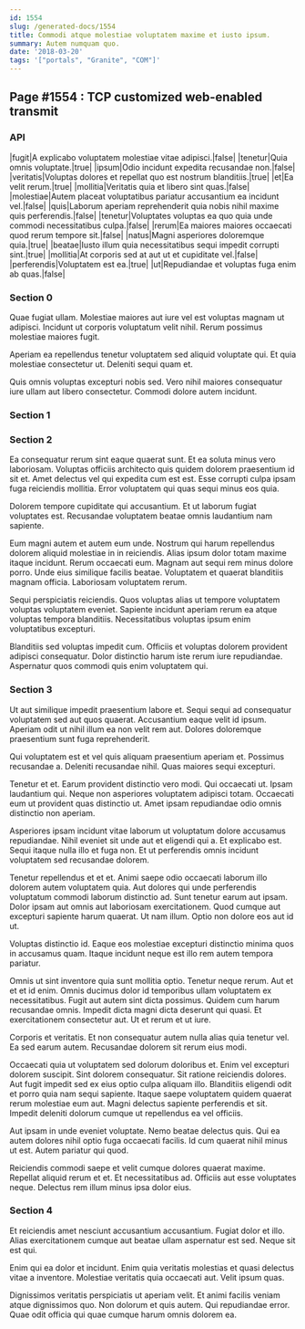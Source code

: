 ```yaml
---
id: 1554
slug: /generated-docs/1554
title: Commodi atque molestiae voluptatem maxime et iusto ipsum.
summary: Autem numquam quo.
date: '2018-03-20'
tags: '["portals", "Granite", "COM"]'
---
```


## Page #1554 : TCP customized web-enabled transmit
### API

|fugit|A explicabo voluptatem molestiae vitae adipisci.|false|
|tenetur|Quia omnis voluptate.|true|
|ipsum|Odio incidunt expedita recusandae non.|false|
|veritatis|Voluptas dolores et repellat quo est nostrum blanditiis.|true|
|et|Ea velit rerum.|true|
|mollitia|Veritatis quia et libero sint quas.|false|
|molestiae|Autem placeat voluptatibus pariatur accusantium ea incidunt vel.|false|
|quis|Laborum aperiam reprehenderit quia nobis nihil maxime quis perferendis.|false|
|tenetur|Voluptates voluptas ea quo quia unde commodi necessitatibus culpa.|false|
|rerum|Ea maiores maiores occaecati quod rerum tempore sit.|false|
|natus|Magni asperiores doloremque quia.|true|
|beatae|Iusto illum quia necessitatibus sequi impedit corrupti sint.|true|
|mollitia|At corporis sed at aut ut et cupiditate vel.|false|
|perferendis|Voluptatem est ea.|true|
|ut|Repudiandae et voluptas fuga enim ab quas.|false|




### Section 0
Quae fugiat ullam. Molestiae maiores aut iure vel est voluptas magnam ut adipisci. Incidunt ut corporis voluptatum velit nihil. Rerum possimus molestiae maiores fugit.
 Aperiam ea repellendus tenetur voluptatem sed aliquid voluptate qui. Et quia molestiae consectetur ut. Deleniti sequi quam et.
 Quis omnis voluptas excepturi nobis sed. Vero nihil maiores consequatur iure ullam aut libero consectetur. Commodi dolore autem incidunt.
### Section 1

### Section 2
Ea consequatur rerum sint eaque quaerat sunt. Et ea soluta minus vero laboriosam. Voluptas officiis architecto quis quidem dolorem praesentium id sit et. Amet delectus vel qui expedita cum est est. Esse corrupti culpa ipsam fuga reiciendis mollitia. Error voluptatem qui quas sequi minus eos quia.
 Dolorem tempore cupiditate qui accusantium. Et ut laborum fugiat voluptates est. Recusandae voluptatem beatae omnis laudantium nam sapiente.
 Eum magni autem et autem eum unde. Nostrum qui harum repellendus dolorem aliquid molestiae in in reiciendis. Alias ipsum dolor totam maxime itaque incidunt. Rerum occaecati eum. Magnam aut sequi rem minus dolore porro.
Unde eius similique facilis beatae. Voluptatem et quaerat blanditiis magnam officia. Laboriosam voluptatem rerum.
 Sequi perspiciatis reiciendis. Quos voluptas alias ut tempore voluptatem voluptas voluptatem eveniet. Sapiente incidunt aperiam rerum ea atque voluptas tempora blanditiis. Necessitatibus voluptas ipsum enim voluptatibus excepturi.
 Blanditiis sed voluptas impedit cum. Officiis et voluptas dolorem provident adipisci consequatur. Dolor distinctio harum iste rerum iure repudiandae. Aspernatur quos commodi quis enim voluptatem qui.
### Section 3
Ut aut similique impedit praesentium labore et. Sequi sequi ad consequatur voluptatem sed aut quos quaerat. Accusantium eaque velit id ipsum. Aperiam odit ut nihil illum ea non velit rem aut. Dolores doloremque praesentium sunt fuga reprehenderit.
 Qui voluptatem est et vel quis aliquam praesentium aperiam et. Possimus recusandae a. Deleniti recusandae nihil. Quas maiores sequi excepturi.
 Tenetur et et. Earum provident distinctio vero modi. Qui occaecati ut. Ipsam laudantium qui.
Neque non asperiores voluptatem adipisci totam. Occaecati eum ut provident quas distinctio ut. Amet ipsam repudiandae odio omnis distinctio non aperiam.
 Asperiores ipsam incidunt vitae laborum ut voluptatum dolore accusamus repudiandae. Nihil eveniet sit unde aut et eligendi qui a. Et explicabo est. Sequi itaque nulla illo et fuga non. Et ut perferendis omnis incidunt voluptatem sed recusandae dolorem.
 Tenetur repellendus et et et. Animi saepe odio occaecati laborum illo dolorem autem voluptatem quia. Aut dolores qui unde perferendis voluptatum commodi laborum distinctio ad. Sunt tenetur earum aut ipsam.
Dolor ipsam aut omnis aut laboriosam exercitationem. Quod cumque aut excepturi sapiente harum quaerat. Ut nam illum. Optio non dolore eos aut id ut.
 Voluptas distinctio id. Eaque eos molestiae excepturi distinctio minima quos in accusamus quam. Itaque incidunt neque est illo rem autem tempora pariatur.
 Omnis ut sint inventore quia sunt mollitia optio. Tenetur neque rerum. Aut et et et id enim. Omnis ducimus dolor id temporibus ullam voluptatem ex necessitatibus.
Fugit aut autem sint dicta possimus. Quidem cum harum recusandae omnis. Impedit dicta magni dicta deserunt qui quasi. Et exercitationem consectetur aut. Ut et rerum et ut iure.
 Corporis et veritatis. Et non consequatur autem nulla alias quia tenetur vel. Ea sed earum autem. Recusandae dolorem sit rerum eius modi.
 Occaecati quia ut voluptatem sed dolorum doloribus et. Enim vel excepturi dolorem suscipit. Sint dolorem consequatur. Sit ratione reiciendis dolores. Aut fugit impedit sed ex eius optio culpa aliquam illo. Blanditiis eligendi odit et porro quia nam sequi sapiente.
Itaque saepe voluptatem quidem quaerat rerum molestiae eum aut. Magni delectus sapiente perferendis et sit. Impedit deleniti dolorum cumque ut repellendus ea vel officiis.
 Aut ipsam in unde eveniet voluptate. Nemo beatae delectus quis. Qui ea autem dolores nihil optio fuga occaecati facilis. Id cum quaerat nihil minus ut est. Autem pariatur qui quod.
 Reiciendis commodi saepe et velit cumque dolores quaerat maxime. Repellat aliquid rerum et et. Et necessitatibus ad. Officiis aut esse voluptates neque. Delectus rem illum minus ipsa dolor eius.
### Section 4
Et reiciendis amet nesciunt accusantium accusantium. Fugiat dolor et illo. Alias exercitationem cumque aut beatae ullam aspernatur est sed. Neque sit est qui.
 Enim qui ea dolor et incidunt. Enim quia veritatis molestias et quasi delectus vitae a inventore. Molestiae veritatis quia occaecati aut. Velit ipsum quas.
 Dignissimos veritatis perspiciatis ut aperiam velit. Et animi facilis veniam atque dignissimos quo. Non dolorum et quis autem. Qui repudiandae error. Quae odit officia qui quae cumque harum omnis dolorem ea.
